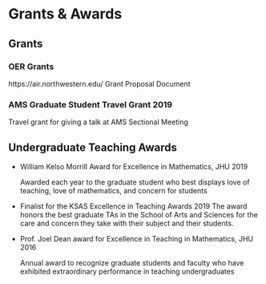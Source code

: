 # Grants \& Awards 

## Grants

### OER Grants 
https://air.northwestern.edu/
Grant Proposal Document

### AMS Graduate Student Travel Grant 2019
  
  Travel grant for giving a talk at AMS Sectional Meeting

## Undergraduate Teaching Awards

- William Kelso Morrill Award for Excellence in Mathematics, JHU 2019
  
  Awarded each year to the graduate student who best displays love of teaching, love of mathematics, and concern for students
- Finalist for the KSAS Excellence in Teaching Awards 2019
  The award honors the best graduate TAs in the School of Arts and Sciences for the care and concern they take with their subject and their students.

- Prof. Joel Dean award for Excellence in Teaching in Mathematics, JHU 2016
  
  Annual award to recognize graduate students and faculty who have exhibited extraordinary performance in teaching undergraduates

